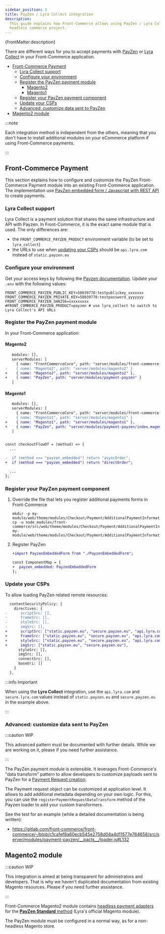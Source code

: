 ```yaml
---
sidebar_position: 3
title: PayZen / Lyra Collect integration
description:
  This guide explains how Front-Commerce allows using PayZen / Lyra Collect in a
  headless commerce project.
---
```



<p>{frontMatter.description}</p>

There are different ways for you to accept payments with
[PayZen](https://payzen.eu/) or
[Lyra Collect](https://www.lyra.com/lyra-collect/) in your Front-Commerce
application.

- [Front-Commerce Payment](#front-commerce-payment)
  - [Lyra Collect support](#lyra-collect-support)
  - [Configure your environment](#configure-your-environment)
  - [Register the PayZen payment module](#register-the-payzen-payment-module)
    - [Magento2](#magento2)
    - [Magento1](#magento1)
  - [Register your PayZen payment component](#register-your-payzen-payment-component)
  - [Update your CSPs](#update-your-csps)
  - [Advanced: customize data sent to PayZen](#advanced-customize-data-sent-to-payzen)
- [Magento2 module](#magento2-module)

:::note

Each integration method is independent from the others, meaning that you don't
have to install additional modules on your eCommerce platform if using
Front-Commerce payments.

:::

## Front-Commerce Payment

This section explains how to configure and customize the PayZen Front-Commerce
Payment module into an existing Front-Commerce application. The implementation
use
[PayZen embedded form / Javascript with REST API](https://payzen.io/fr-FR/rest/V4.0/javascript/)
to create payments.

### Lyra Collect support

Lyra Collect is a payment solution that shares the same infrastructure and API
with Payzen. In Front-Commerce, it is the exact same module that is used. The
only differences are:

- the `FRONT_COMMERCE_PAYZEN_PRODUCT` environment variable (to be set to
  `lyra_collect`)
- the URLs to use when [updating your CSPs](#Update-your-CSPs) should be
  `api.lyra.com` instead of `static.payzen.eu`

### Configure your environment

Get your access keys by following the
[Payzen documentation](https://payzen.io/fr-FR/rest/V4.0/api/get_my_keys.html).
Update your `.env` with the following values:

```shell title=".env"
FRONT_COMMERCE_PAYZEN_PUBLIC_KEY=58039770:testpublickey_xxxxxxx
FRONT_COMMERCE_PAYZEN_PRIVATE_KEY=58039770:testpassword_yyyyyyy
FRONT_COMMERCE_PAYZEN_SHA256=xxxxxxxxx
#FRONT_COMMERCE_PAYZEN_PRODUCT=payzen # use lyra_collect to switch to Lyra Collect's API URLs
```

### Register the PayZen payment module

In your Front-Commerce application:

#### Magento2

```diff title='.front-commerce.js'
   modules: [],
   serverModules: [
     { name: "FrontCommerceCore", path: "server/modules/front-commerce-core" },
-    { name: "Magento2", path: "server/modules/magento2" }
+    { name: "Magento2", path: "server/modules/magento2" },
+    { name: "PayZen", path: "server/modules/payment-payzen" }
   ]
```

#### Magento1

```diff title='.front-commerce.js'
   modules: [],
   serverModules: [
     { name: "FrontCommerceCore", path: "server/modules/front-commerce-core" },
-    { name: "Magento1", path: "server/modules/magento1" }
+    { name: "Magento1", path: "server/modules/magento1" },
+    { name: "PayZen", path: "server/modules/payment-payzen/index.magento1.js" }
   ]
```

```diff title="theme/pages/Checkout/checkoutFlowOf.js"

const checkoutFlowOf = (method) => {
  ...

-  if (method === "payzen_embedded") return "asyncOrder";
+  if (method === "payzen_embedded") return "directOrder";

  ...
};
```

### Register your PayZen payment component

1. Override the file that lets you register additional payments forms in
   Front-Commerce

   ```shell
   mkdir -p my-module/web/theme/modules/Checkout/Payment/AdditionalPaymentInformation/
   cp -u node_modules/front-commerce/src/web/theme/modules/Checkout/Payment/AdditionalPaymentInformation/getAdditionalDataComponent.js my-module/web/theme/modules/Checkout/Payment/AdditionalPaymentInformation/getAdditionalDataComponent.js
   ```

2. Register PayZen

   ```diff title='my-module/web/theme/modules/Checkout/Payment/AdditionalPaymentInformation/getAdditionalDataComponent.js'
   +import PayzenEmbeddedForm from "./PayzenEmbeddedForm";

   const ComponentMap = {
   +  payzen_embedded: PayzenEmbeddedForm
   };
   ```

### Update your CSPs

To allow loading PayZen related remote resources:

```diff title="my-module/config/website.js"
  contentSecurityPolicy: {
    directives: {
-      scriptSrc: [],
-      frameSrc: [],
-      styleSrc: [],
-      imgSrc: [],
+      scriptSrc: ["static.payzen.eu", "secure.payzen.eu", "api.lyra.com"],
+      frameSrc: ["static.payzen.eu", "secure.payzen.eu", "api.lyra.com"],
+      styleSrc: ["static.payzen.eu", "secure.payzen.eu", "api.lyra.com"],
+      imgSrc: ["static.payzen.eu", "secure.payzen.eu"],
      styleSrc: [],
      imgSrc: [],
      connectSrc: [],
      baseUri: []
    }
  },
```

:::info Important

When using the **Lyra Collect** integration, use the `api.lyra.com` and
`secure.lyra.com` values instead of `static.payzen.eu` and `secure.payzen.eu` in
the example above.

:::

### Advanced: customize data sent to PayZen

:::caution WIP

<span>
  This advanced pattern must be documented with further details. While we are
  working on it, please <ContactLink /> if you need further assistance.
</span>

:::

The PayZen payment module is extensible. It leverages Front-Commerce's "data
transform" pattern to allow developers to customize payloads sent to PayZen for
a
[Payment Request creation](https://payzen.io/en-EN/rest/V4.0/api/playground/?ws=Charge/CreatePayment#vMGdf).

The Payment request object can be customized at application level. It allows to
add additional metadata depending on your own logic. For this, you can use the
`registerPaymentRequestDataTransform` method of the Payzen loader to add your
custom transformers.

See the test for an example (while a detailed documentation is being written):

- https://gitlab.com/front-commerce/front-commerce/-/blob/c1ca1ef8a60ecb545e2758d04a4d11577e764658/src/server/modules/payment-payzen/__pacts__/loader.js#L132

## Magento2 module

:::caution WIP

<span>
  This integration is aimed at being transparent for administrators and
  developers. That is why we haven't duplicated documentation from existing
  Magento resources. Please <ContactLink /> if you need further assistance.
</span>

:::

Front-Commerce Magento2 module contains
[headless payment adapters](/docs/magento2/headless-payments) for the
[**PayZen Standard** method](https://github.com/lyra/plugin-magento) (Lyra's
official Magento module).

The PayZen module must be configured in a normal way, as for a non-headless
Magento store.
